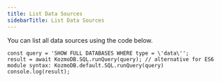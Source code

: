 ```yaml
---
title: List Data Sources
sidebarTitle: List Data Sources
---
```


You can list all data sources using the code below.

```
const query = 'SHOW FULL DATABASES WHERE type = \'data\'';
result = await KozmoDB.SQL.runQuery(query); // alternative for ES6 module syntax: KozmoDB.default.SQL.runQuery(query)
console.log(result);
```

